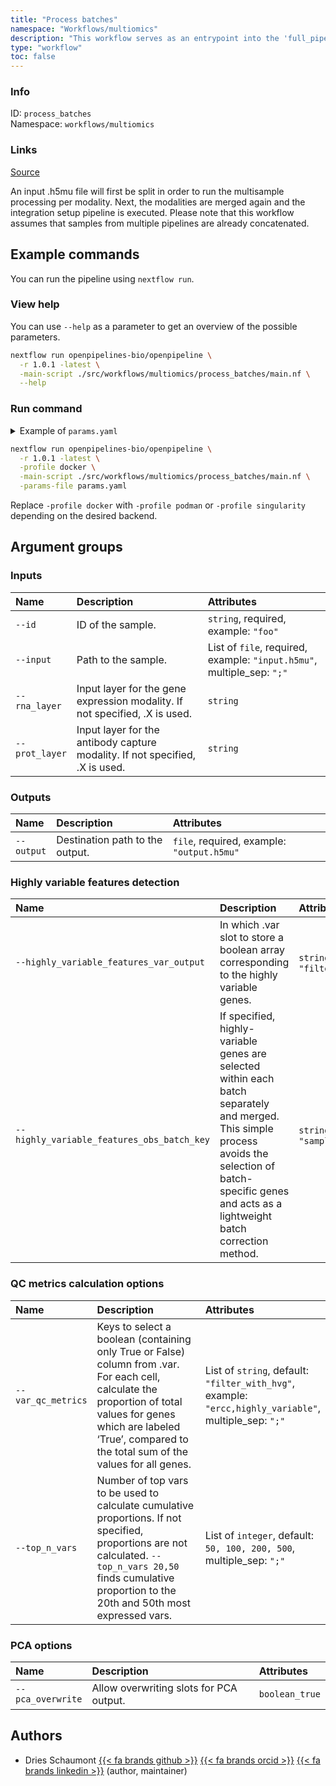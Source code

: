 ```yaml
---
title: "Process batches"
namespace: "Workflows/multiomics"
description: "This workflow serves as an entrypoint into the 'full_pipeline' in order to re-run the multisample processing and the integration setup."
type: "workflow"
toc: false
---
```


::: {.column-margin}

### Info

ID: `process_batches`  
Namespace: `workflows/multiomics`

### Links
[Source](https://github.com/openpipelines-bio/openpipeline/blob/1.0.1/./src/workflows/multiomics/process_batches){.btn-action .btn-sm .btn-info .btn role="button"}

:::

An input .h5mu file will 
first be split in order to run the multisample processing per modality. Next, the modalities
are merged again and the integration setup pipeline is executed. Please note that this workflow
assumes that samples from multiple pipelines are already concatenated. 


## Example commands

You can run the pipeline using `nextflow run`.

### View help

You can use `--help` as a parameter to get an overview of the possible parameters.

```bash
nextflow run openpipelines-bio/openpipeline \
  -r 1.0.1 -latest \
  -main-script ./src/workflows/multiomics/process_batches/main.nf \
  --help
```

### Run command

<details>
<summary>Example of `params.yaml`</summary>
```yaml
# Inputs
id: # please fill in - example: "foo"
input: # please fill in - example: ["input.h5mu"]
# rna_layer: "foo"
# prot_layer: "foo"

# Outputs
# output: "$id.$key.output.h5mu"

# Highly variable features detection
highly_variable_features_var_output: "filter_with_hvg"
highly_variable_features_obs_batch_key: "sample_id"

# QC metrics calculation options
var_qc_metrics: ["filter_with_hvg"]
top_n_vars: [50, 100, 200, 500]

# PCA options
pca_overwrite: false

# Nextflow input-output arguments
publish_dir: # please fill in - example: "output/"
# param_list: "my_params.yaml"
```
</details>

```bash
nextflow run openpipelines-bio/openpipeline \
  -r 1.0.1 -latest \
  -profile docker \
  -main-script ./src/workflows/multiomics/process_batches/main.nf \
  -params-file params.yaml
```

:::{.callout-note}
Replace `-profile docker` with `-profile podman` or `-profile singularity` depending on the desired backend.
:::

## Argument groups

### Inputs

|Name           |Description                                                                  |Attributes                                                             |
|:--------------|:----------------------------------------------------------------------------|:----------------------------------------------------------------------|
|`--id`         |ID of the sample.                                                            |`string`, required, example: `"foo"`                                   |
|`--input`      |Path to the sample.                                                          |List of `file`, required, example: `"input.h5mu"`, multiple_sep: `";"` |
|`--rna_layer`  |Input layer for the gene expression modality. If not specified, .X is used.  |`string`                                                               |
|`--prot_layer` |Input layer for the antibody capture modality. If not specified, .X is used. |`string`                                                               |


### Outputs

|Name       |Description                     |Attributes                                 |
|:----------|:-------------------------------|:------------------------------------------|
|`--output` |Destination path to the output. |`file`, required, example: `"output.h5mu"` |


### Highly variable features detection

|Name                                       |Description                                                                                                                                                                                                    |Attributes                             |
|:------------------------------------------|:--------------------------------------------------------------------------------------------------------------------------------------------------------------------------------------------------------------|:--------------------------------------|
|`--highly_variable_features_var_output`    |In which .var slot to store a boolean array corresponding to the highly variable genes.                                                                                                                        |`string`, default: `"filter_with_hvg"` |
|`--highly_variable_features_obs_batch_key` |If specified, highly-variable genes are selected within each batch separately and merged. This simple  process avoids the selection of batch-specific genes and acts as a lightweight batch correction method. |`string`, default: `"sample_id"`       |


### QC metrics calculation options

|Name               |Description                                                                                                                                                                                                                    |Attributes                                                                                             |
|:------------------|:------------------------------------------------------------------------------------------------------------------------------------------------------------------------------------------------------------------------------|:------------------------------------------------------------------------------------------------------|
|`--var_qc_metrics` |Keys to select a boolean (containing only True or False) column from .var. For each cell, calculate the proportion of total values for genes which are labeled 'True',  compared to the total sum of the values for all genes. |List of `string`, default: `"filter_with_hvg"`, example: `"ercc,highly_variable"`, multiple_sep: `";"` |
|`--top_n_vars`     |Number of top vars to be used to calculate cumulative proportions. If not specified, proportions are not calculated. `--top_n_vars 20,50` finds cumulative proportion to the 20th and 50th most expressed vars.                |List of `integer`, default: `50, 100, 200, 500`, multiple_sep: `";"`                                   |


### PCA options

|Name              |Description                             |Attributes     |
|:-----------------|:---------------------------------------|:--------------|
|`--pca_overwrite` |Allow overwriting slots for PCA output. |`boolean_true` |

## Authors


  * Dries Schaumont [{{< fa brands github >}}](https://github.com/DriesSchaumont) [{{< fa brands orcid >}}](https://orcid.org/0000-0002-4389-0440) [{{< fa brands linkedin >}}](https://linkedin.com/in/dries-schaumont) (author, maintainer)
